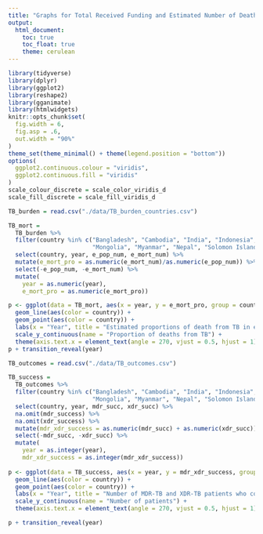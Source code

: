 ```yaml
---
title: "Graphs for Total Received Funding and Estimated Number of Deaths from TB 2017~2019"
output: 
  html_document:
    toc: true
    toc_float: true
    theme: cerulean
---
```


```r
library(tidyverse)
library(dplyr)
library(ggplot2)
library(reshape2)
library(gganimate)
library(htmlwidgets)
knitr::opts_chunk$set(
  fig.width = 6,
  fig.asp = .6,
  out.width = "90%"
)
theme_set(theme_minimal() + theme(legend.position = "bottom"))
options(
  ggplot2.continuous.colour = "viridis",
  ggplot2.continuous.fill = "viridis"
)
scale_colour_discrete = scale_color_viridis_d
scale_fill_discrete = scale_fill_viridis_d
```


```r
TB_burden = read.csv("./data/TB_burden_countries.csv")

TB_mort =
  TB_burden %>%
  filter(country %in% c("Bangladesh", "Cambodia", "India", "Indonesia", "Lao People's Democratic Republic",
                        "Mongolia", "Myanmar", "Nepal", "Solomon Islands", "Thailand", "Timor-Leste")) %>%
  select(country, year, e_pop_num, e_mort_num) %>%
  mutate(e_mort_pro = as.numeric(e_mort_num)/as.numeric(e_pop_num)) %>%
  select(-e_pop_num, -e_mort_num) %>%
  mutate(
    year = as.numeric(year), 
    e_mort_pro = as.numeric(e_mort_pro))

p <- ggplot(data = TB_mort, aes(x = year, y = e_mort_pro, group = country)) +
  geom_line(aes(color = country)) +
  geom_point(aes(color = country)) +
  labs(x = "Year", title = "Estimated proportions of death from TB in each country in 2000~2019") +
  scale_y_continuous(name = "Proportion of deaths from TB") +
  theme(axis.text.x = element_text(angle = 270, vjust = 0.5, hjust = 1))
p + transition_reveal(year)
```

```r
TB_outcomes = read.csv("./data/TB_outcomes.csv")

TB_success = 
  TB_outcomes %>%
  filter(country %in% c("Bangladesh", "Cambodia", "India", "Indonesia", "Lao People's Democratic Republic",
                        "Mongolia", "Myanmar", "Nepal", "Solomon Islands", "Thailand", "Timor-Leste")) %>%
  select(country, year, mdr_succ, xdr_succ) %>%
  na.omit(mdr_success) %>%
  na.omit(xdr_success) %>%
  mutate(mdr_xdr_success = as.numeric(mdr_succ) + as.numeric(xdr_succ)) %>%
  select(-mdr_succ, -xdr_succ) %>%
  mutate(
    year = as.integer(year), 
    mdr_xdr_success = as.integer(mdr_xdr_success))
  
p <- ggplot(data = TB_success, aes(x = year, y = mdr_xdr_success, group = country)) +
  geom_line(aes(color = country)) +
  geom_point(aes(color = country)) +
  labs(x = "Year", title = "Number of MDR-TB and XDR-TB patients who completed treatments or were cured") +
  scale_y_continuous(name = "Number of patients") +
  theme(axis.text.x = element_text(angle = 270, vjust = 0.5, hjust = 1))

p + transition_reveal(year)
```




